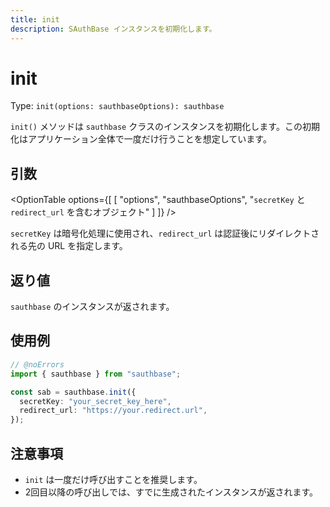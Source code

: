 ```yaml
---
title: init
description: SAuthBase インスタンスを初期化します。
---
```



# init

Type: `init(options: sauthbaseOptions): sauthbase`

`init()` メソッドは `sauthbase` クラスのインスタンスを初期化します。この初期化はアプリケーション全体で一度だけ行うことを想定しています。

## 引数

<OptionTable
options={[
  [
    "options",
    "sauthbaseOptions",
    "`secretKey` と `redirect_url` を含むオブジェクト"
  ]
]}
/>

`secretKey` は暗号化処理に使用され、`redirect_url` は認証後にリダイレクトされる先の URL を指定します。

## 返り値

`sauthbase` のインスタンスが返されます。

## 使用例

```ts filename="TypeScript" showLineNumbers twoslash
// @noErrors
import { sauthbase } from "sauthbase";

const sab = sauthbase.init({
  secretKey: "your_secret_key_here",
  redirect_url: "https://your.redirect.url",
});
```

## 注意事項

- `init` は一度だけ呼び出すことを推奨します。
- 2回目以降の呼び出しでは、すでに生成されたインスタンスが返されます。